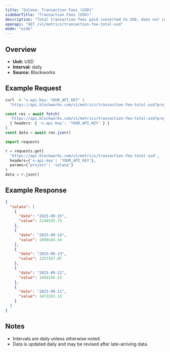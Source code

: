 ```yaml
---
title: "Solana: Transaction Fees (USD)"
sidebarTitle: "Transaction Fees (USD)"
description: "Total transaction fees paid converted to USD, does not include out-of-protocol tips or additional sources of revenue"
openapi: "GET /v1/metrics/transaction-fee-total-usd"
mode: "wide"
---
```


## Overview

- **Unit:** USD
- **Interval:** daily
- **Source:** Blockworks

## Example Request

<CodeGroup>

```bash cURL
curl -H "x-api-key: YOUR_API_KEY" \
  "https://api.blockworks.com/v1/metrics/transaction-fee-total-usd?project=solana"
```

```typescript TypeScript
const res = await fetch(
  'https://api.blockworks.com/v1/metrics/transaction-fee-total-usd?project=solana',
  { headers: { 'x-api-key': 'YOUR_API_KEY' } }
)
const data = await res.json()
```

```python Python
import requests

r = requests.get(
  'https://api.blockworks.com/v1/metrics/transaction-fee-total-usd',
  headers={'x-api-key': 'YOUR_API_KEY'},
  params={'project': 'solana'}
)
data = r.json()
```

</CodeGroup>

## Example Response

```json
{
  "solana": [
    {
      "date": "2025-09-15",
      "value": 2240335.75
    },
    {
      "date": "2025-09-14",
      "value": 1990143.54
    },
    {
      "date": "2025-09-13",
      "value": 1257167.07
    },
    {
      "date": "2025-09-12",
      "value": 1456156.53
    },
    {
      "date": "2025-09-11",
      "value": 1472243.13
    }
  ]
}
```

## Notes
- Intervals are daily unless otherwise noted.
- Data is updated daily and may be revised after late-arriving data.